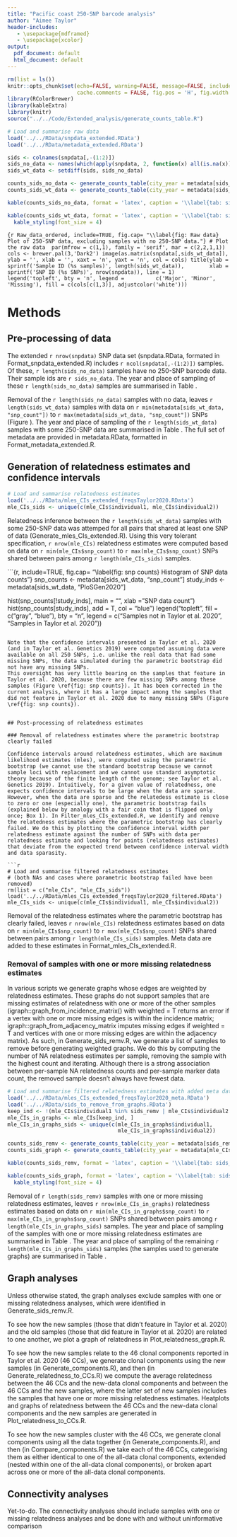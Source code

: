 ```yaml
---
title: "Pacific coast 250-SNP barcode analysis"
author: "Aimee Taylor"
header-includes:
   - \usepackage{mdframed}
   - \usepackage{xcolor}
output:
  pdf_document: default
  html_document: default
---
```


```r
rm(list = ls())
knitr::opts_chunk$set(echo=FALSE, warning=FALSE, message=FALSE, include=TRUE, cache=TRUE, 
                      cache.comments = FALSE, fig.pos = 'H', fig.width = 7, dev = 'png', dpi = 300)
library(RColorBrewer)
library(kableExtra)
library(knitr)
source("../../Code/Extended_analysis/generate_counts_table.R")
```



```r
# Load and summarise raw data 
load('../../RData/snpdata_extended.RData') 
load('../../RData/metadata_extended.RData')

sids <- colnames(snpdata[,-(1:2)])
sids_no_data <- names(which(apply(snpdata, 2, function(x) all(is.na(x)))))
sids_wt_data <- setdiff(sids, sids_no_data)

counts_sids_no_data <- generate_counts_table(city_year = metadata[sids_no_data,c("City", "Year")])
counts_sids_wt_data <- generate_counts_table(city_year = metadata[sids_wt_data,c("City", "Year")])

kable(counts_sids_no_data, format = 'latex', caption = '\\label{tab: sids_no_data sample counts} Yearly sample counts per city of the samples with no 250-SNP data.')

kable(counts_sids_wt_data, format = 'latex', caption = '\\label{tab: sids_wt_data sample counts} Yearly sample counts per city of the samples with some 250-SNP data.') %>%
  kable_styling(font_size = 4)
```
\normalsize

```{r Raw_data_ordered, include=TRUE, fig.cap= "\\label{fig: Raw data} Plot of 250-SNP data, excluding samples with no 250-SNP data."}
# Plot the raw data 
par(mfrow = c(1,1), family = 'serif', mar = c(2,2,1,1))
cols <- brewer.pal(3,'Dark2')
image(as.matrix(snpdata[,sids_wt_data]), 
      ylab = '', xlab = '', xaxt = 'n', yaxt = 'n', col = cols)
title(ylab = sprintf('Sample ID (%s samples)', length(sids_wt_data)), 
      xlab = sprintf('SNP ID (%s SNPs)', nrow(snpdata)), line = 1)
legend('topleft', bty = 'n', legend =
         c('Major', 'Minor', 'Missing'), fill = c(cols[c(1,3)], adjustcolor('white')))
```

# Methods

## Pre-processing of data 

The extended `r nrow(snpdata)` SNP data set (snpdata.RData, formated in Format_snpdata_extended.R) includes `r ncol(snpdata[,-(1:2)])` samples. Of these, `r length(sids_no_data)` samples have no 250-SNP barcode data. Their sample ids are `r sids_no_data`. The year and place of sampling of these `r length(sids_no_data)` samples are summarised in Table \ref{tab: sids_no_data sample counts}. 

Removal of the `r length(sids_no_data)` samples with no data, leaves `r length(sids_wt_data)` samples with data on `r min(metadata[sids_wt_data, "snp_count"])` to `r max(metadata[sids_wt_data, "snp_count"])` SNPs (Figure \ref{fig: Raw data}). The year and place of sampling of the `r length(sids_wt_data)` samples with some 250-SNP data are summarised in Table \ref{tab: sids_wt_data sample counts}. The full set of metadata are provided in metadata.RData, formatted in Format_metadata_extended.R. 

## Generation of relatedness estimates and confidence intervals

```r
# Load and summarise relatedness estimates 
load('../../RData/mles_CIs_extended_freqsTaylor2020.RData')
mle_CIs_sids <- unique(c(mle_CIs$individual1, mle_CIs$individual2))
```

Relatedness inference between the `r length(sids_wt_data)` samples with some 250-SNP data was attemped for all pairs that shared at least one SNP of data (Generate_mles_CIs_extended.R). Using this very tolerant specification, `r nrow(mle_CIs)` relatedness estimates were computed based on data on `r min(mle_CIs$snp_count)` to `r max(mle_CIs$snp_count)` SNPs shared between pairs among `r length(mle_CIs_sids)` samples. 

```{r, include=TRUE, fig.cap= "\\label{fig: snp counts} Histogram of SNP data counts"}
snp_counts <- metadata[sids_wt_data, "snp_count"]
study_inds <- metadata[sids_wt_data, "PloSGen2020"]

hist(snp_counts[!study_inds], main = "", xlab = "SNP data count")
hist(snp_counts[study_inds], add = T, col = "blue")
legend("topleft", fill = c("gray", "blue"), bty = "n", 
       legend = c("Samples not in Taylor et al. 2020", "Samples in Taylor et al. 2020"))
```

Note that the confidence intervals presented in Taylor et al. 2020 (and in Taylor et al. Genetics 2019) were computed assuming data were available on all 250 SNPs, i.e. unlike the real data that had some missing SNPs, the data simulated during the parametric bootstrap did not have any missing SNPs. 
This oversight has very little bearing on the samples that feature in Taylor et al. 2020, because there are few missing SNPs among these samples (Figure \ref{fig: snp counts}). It has been corrected in the current analysis, where it has a large impact among the samples that did not feature in Taylor et al. 2020 due to many missing SNPs (Figure \ref{fig: snp counts}). 


## Post-processing of relatedness estimates 

### Removal of relatedness estimates where the parametric bootstrap clearly failed

Confidence intervals around relatedness estimates, which are maximum likelihood estimates (mles), were computed using the parametric bootstrap (we cannot use the standard bootstrap because we cannot sample loci with replacement and we cannot use standard asymptotic theory because of the finite length of the genome; see Taylor et al. Genetics 2019). Intuitively, for a given value of relatedness, one expects confidence intervals to be large when the data are sparse. However, when the data are sparse and the relatedess estimate is close to zero or one (especially one), the parametric bootstrap fails (explained below by analogy with a fair coin that is flipped only once; Box 1). In Filter_mles_CIs_extended.R, we identify and remove the relatedness estimates where the parametric bootstrap has clearly failed. We do this by plotting the confidence interval width per relatedness estimate against the number of SNPs with data per relatedness estimate and looking for points (relatedness estimates) that deviate from the expected trend between confidence interval width and data sparasity. 

```r
# Load and summarise filtered relatedness estimates 
# (both NAs and cases where parametric bootstrap failed have been removed)
rm(list = c("mle_CIs", "mle_CIs_sids"))
load('../../RData/mles_CIs_extended_freqsTaylor2020_filtered.RData') 
mle_CIs_sids <- unique(c(mle_CIs$individual1, mle_CIs$individual2))
```

Removal of the relatedness estimates where the parametric bootstrap has clearly failed, leaves `r nrow(mle_CIs)` relatedness estimates based on data on `r min(mle_CIs$snp_count)` to `r max(mle_CIs$snp_count)` SNPs shared between pairs among `r length(mle_CIs_sids)` samples. Meta data are added to these estimates in Format_mles_CIs_extended.R. 

### Removal of samples with one or more missing relatedness estimates

In various scripts we generate graphs whose edges are weighted by relatedness estimates. These graphs do not support samples that are missing estimates of relatedness with one or more of the other samples (igraph::graph_from_incidence_matrix() with weighted = T returns an error if a vertex with one or more missing edges is within the incidence matrix; igraph::graph_from_adjacency_matrix imputes missing edges if weighted = T and vertices with one or more missing edges are within the adjacency matrix). As such, in Generate_sids_remv.R, we generate a list of samples to remove before generating weighted graphs. We do this by computing the number of NA relatedness estimates per sample, removing the sample with the highest count and iterating. Although there is a strong association between per-sample NA relatedness counts and per-sample marker data count, the removed sample doesn't always have fewest data.

```r
# Load and summarise filtered relatedness estimates with added meta data
load('../../RData/mles_CIs_extended_freqsTaylor2020_meta.RData') 
load('../../RData/sids_to_remove_from_graphs.RData')
keep_ind <- !(mle_CIs$individual1 %in% sids_remv | mle_CIs$individual2 %in% sids_remv)
mle_CIs_in_graphs <- mle_CIs[keep_ind, ]
mle_CIs_in_graphs_sids <- unique(c(mle_CIs_in_graphs$individual1,
                                   mle_CIs_in_graphs$individual2)) 

counts_sids_remv <- generate_counts_table(city_year = metadata[sids_remv,c("City", "Year")])
counts_sids_graph <- generate_counts_table(city_year = metadata[mle_CIs_in_graphs_sids,c("City", "Year")])

kable(counts_sids_remv, format = 'latex', caption = '\\label{tab: sids_remv sample counts} Yearly sample counts per city of the samples ommitted from graphs due to one or more missing relatedness estimate.')

kable(counts_sids_graph, format = 'latex', caption = '\\label{tab: sids_graph sample counts} Yearly sample counts per city of the samples included in graphs') %>%
  kable_styling(font_size = 4)
```

Removal of `r length(sids_remv)` samples with one or more missing relatedness estimates, leaves `r nrow(mle_CIs_in_graphs)` relatedness estimates based on data on `r min(mle_CIs_in_graphs$snp_count)` to `r max(mle_CIs_in_graphs$snp_count)` SNPs shared between pairs among `r length(mle_CIs_in_graphs_sids)` samples. The year and place of sampling of the samples with one or more missing relatedness estimates are summarised in Table \ref{tab: sids_remv sample counts}. The year and place of sampling of the remaining `r length(mle_CIs_in_graphs_sids)` samples (the samples used to generate graphs) are summarised in Table \ref{tab: sids_graph sample counts}.

## Graph analyses 

Unless otherwise stated, the graph analyses exclude samples with one or missing relatedness analyses, which were identified in Generate_sids_remv.R.

To see how the new samples (those that didn't feature in Taylor et al. 2020) and the old samples (those that did feature in Taylor et al. 2020) are related to one another, we plot a graph of relatedness in Plot_relatedness_graph.R. 

To see how the new samples relate to the 46 clonal components reported in Taylor et al. 2020 (46 CCs), we generate clonal components using the new samples (in Generate_components.R), and then (in Generate_relatedness_to_CCs.R) we compute the average relatedness between the 46 CCs and the new-data clonal components and between the 46 CCs and the new samples, where the latter set of new samples includes the samples that have one or more missing relatedness estimates. Heatplots and graphs of relatedness between the 46 CCs and the new-data clonal components and the new samples are generated in Plot_relatedness_to_CCs.R.  

To see how the new samples cluster with the 46 CCs, we generate clonal components using all the data together (in Generate_components.R), and then (in Compare_components.R) we take each of the 46 CCs, categorising them as either identical to one of the all-data clonal components, extended (nested within one of the all-data clonal components), or broken apart across one or more of the all-data clonal components. 


## Connectivity analyses

Yet-to-do. 
The connectivity analyses should include samples with one or missing relatedness analyses and be done with and without uninformative comparison

\pagebreak

\vspace{1cm}
\begin{mdframed}[backgroundcolor=blue!20] 
\section*{Box 1}

Consider a fair coin, whose probability of heads, $p = 0.5$, we want to estimate with confidence intervals using a Binomial model and the parametric bootstrap. The parametric bootstrap works by computing an estimate of $p$ (e.g. a maximum likelihood estimate, mle) based on some observed real data; plugging that estimate, $\widehat{p}$, into the model; simulating data many times under the model with $\widehat{p}$ plugged-in; re-estimating $p$ using the simulated data; and using a summary of the distribution of the many estimates of $p$ based on simulated data to construct a confidence interval for $\widehat{p}$.

In the extremely sparse setting where the coin is flipped only once, the mle of $p$ will either be zero (if the flip returns a tail) or one (if the flip returns a head). The data simulated under the model (the Binomial distribution with $n = 1$ flip) with probablity set equal to either $\hat{p} = 0$ or 1 will either be all tails (if $\hat{p} = 0$) or all heads (if $\hat{p} = 1$) and the estimates of $p$ based on simulated data will either be all zero or all one, respectively. Otherwise stated, there will be no diversity among estimates of $p$ based on data simulated under a coin model whose probability is set equal to the mle based on a single flip.  

Similarly, when the relatedness estimate, $\widehat{r}$, is one and there are data on only one SNP, the parametric bootstrap generates data simulated from a single locus that is IBD with probability equal to $\widehat{r} = 1$. Unless there are genotyping errors, all the simulated data will be IBS and all the relatedness estimates based on the simulated data will be equal to that based on the observed data. When $\widehat{r} = 0$ data are simulated from a single locus that is IBD with probability equal to $\widehat{r} = 0$. Depending on the allele frequencies, the observed data can either be IBS or not, and so relatedness estimates based on simulated data can either be one value that is different to the observed data or another value that is the same as the observed data. 
\vspace{0.5cm}
\end{mdframed}





